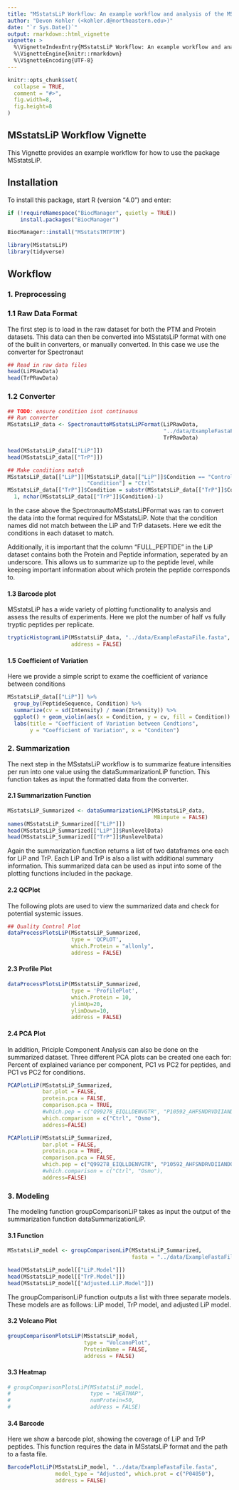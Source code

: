 ---
title: "MSstatsLiP Workflow: An example workflow and analysis of the MSstatsLiP package"
author: "Devon Kohler (<kohler.d@northeastern.edu>)"
date: "`r Sys.Date()`"
output: rmarkdown::html_vignette
vignette: >
  %\VignetteIndexEntry{MSstatsLiP Workflow: An example workflow and analysis of the MSstatsLiP package}
  %\VignetteEngine{knitr::rmarkdown}
  %\VignetteEncoding{UTF-8}
---

```{r setup, include=FALSE}
knitr::opts_chunk$set(
  collapse = TRUE,
  comment = "#>",
  fig.width=8, 
  fig.height=8
)
```

## MSstatsLiP Workflow Vignette

This Vignette provides an example workflow for how to use the package 
MSstatsLiP.

## Installation

To install this package, start R (version "4.0") and enter:

``` {r, eval = FALSE}
if (!requireNamespace("BiocManager", quietly = TRUE))
    install.packages("BiocManager")

BiocManager::install("MSstatsTMTPTM")
```

```{r}
library(MSstatsLiP)
library(tidyverse)
```

## Workflow

### 1. Preprocessing

### 1.1 Raw Data Format

The first step is to load in the raw dataset for both the PTM and Protein 
datasets. This data can then be converted into MSstatsLiP format with one of the
built in converters, or manually converted. In this case we use the converter 
for Spectronaut

``` {r}
## Read in raw data files
head(LiPRawData)
head(TrPRawData)
```

### 1.2 Converter

``` {r}
## TODO: ensure condition isnt continuous
## Run converter
MSstatsLiP_data <- SpectronauttoMSstatsLiPFormat(LiPRawData, 
                                                 "../data/ExampleFastaFile.fasta",
                                                 TrPRawData)

head(MSstatsLiP_data[["LiP"]])
head(MSstatsLiP_data[["TrP"]])

## Make conditions match
MSstatsLiP_data[["LiP"]][MSstatsLiP_data[["LiP"]]$Condition == "Control", 
                         "Condition"] = "Ctrl"
MSstatsLiP_data[["TrP"]]$Condition = substr(MSstatsLiP_data[["TrP"]]$Condition, 
  1, nchar(MSstatsLiP_data[["TrP"]]$Condition)-1)

```

In the case above the SpectronauttoMSstatsLiPFormat was ran to convert the data 
into the format required for MSstatsLiP. Note that the condition names 
did not match between the LiP and TrP datasets. Here we edit the conditions in 
each dataset to match.

Additionally, it is important that the column "FULL_PEPTIDE" in the LiP dataset 
contains both the Protein and Peptide information, seperated by an underscore. 
This allows us to summarize up to the peptide level, while keeping important 
information about which protein the peptide corresponds to.

#### 1.3 Barcode plot

MSstatsLiP has a wide variety of plotting functionality to analysis and assess 
the results of experiments. Here we plot the number of half vs fully tryptic 
peptides per replicate.

``` {r}
trypticHistogramLiP(MSstatsLiP_data, "../data/ExampleFastaFile.fasta",
                    address = FALSE)
```

#### 1.5 Coefficient of Variation

Here we provide a simple script to exame the coefficient of variance between 
conditions

``` {r}
MSstatsLiP_data[["LiP"]] %>% 
  group_by(PeptideSequence, Condition) %>% 
  summarize(cv = sd(Intensity) / mean(Intensity)) %>% 
  ggplot() + geom_violin(aes(x = Condition, y = cv, fill = Condition)) + 
  labs(title = "Coefficient of Variation between Condtions", 
       y = "Coefficient of Variation", x = "Conditon")
```

### 2. Summarization

The next step in the MSstatsLiP workflow is to summarize feature intensities per
run into one value using the dataSummarizationLiP function. This function takes 
as input the formatted data from the converter.
 
#### 2.1 Summarization Function

``` {r}

MSstatsLiP_Summarized <- dataSummarizationLiP(MSstatsLiP_data,
                                              MBimpute = FALSE)
names(MSstatsLiP_Summarized[["LiP"]])
head(MSstatsLiP_Summarized[["LiP"]]$RunlevelData)
head(MSstatsLiP_Summarized[["TrP"]]$RunlevelData)

```

Again the summarization function returns a list of two dataframes one each for 
LiP and TrP. Each LiP and TrP is also a list with additional summary 
information. This summarized data can be used as input into some of the
plotting functions included in the package.

#### 2.2 QCPlot

The following plots are used to view the summarized data and check for 
potential systemic issues.

``` {r}
## Quality Control Plot
dataProcessPlotsLiP(MSstatsLiP_Summarized,
                    type = 'QCPLOT',
                    which.Protein = "allonly",
                    address = FALSE)
```

#### 2.3 Profile Plot

``` {r}
dataProcessPlotsLiP(MSstatsLiP_Summarized,
                    type = 'ProfilePlot',
                    which.Protein = 10,
                    ylimUp=20,
                    ylimDown=10,
                    address = FALSE)
```

#### 2.4 PCA Plot

In addition, Priciple Component Analysis can also be done on the summarized 
dataset. Three different PCA plots can be created one each for: Percent of 
explained variance per component, PC1 vs PC2 for peptides, and PC1 vs PC2 for 
conditions.

``` {r}

PCAPlotLiP(MSstatsLiP_Summarized,
           bar.plot = FALSE,
           protein.pca = FALSE,
           comparison.pca = TRUE,
           #which.pep = c("Q99278_EIQLLDENVGTR", "P10592_AHFSNDRVDIIANDQGNR"),
           which.comparison = c("Ctrl", "Osmo"),
           address=FALSE)

PCAPlotLiP(MSstatsLiP_Summarized,
           bar.plot = FALSE,
           protein.pca = TRUE,
           comparison.pca = FALSE,
           which.pep = c("Q99278_EIQLLDENVGTR", "P10592_AHFSNDRVDIIANDQGNR"),
           #which.comparison = c("Ctrl", "Osmo"),
           address=FALSE)

```

### 3. Modeling

The modeling function groupComparisonLiP takes as input the output of the 
summarization function dataSummarizationLiP.

#### 3.1 Function

```{r}

MSstatsLiP_model <- groupComparisonLiP(MSstatsLiP_Summarized,
                                       fasta = "../data/ExampleFastaFile.fasta")

head(MSstatsLiP_model[["LiP.Model"]])
head(MSstatsLiP_model[["TrP.Model"]])
head(MSstatsLiP_model[["Adjusted.LiP.Model"]])

```

The groupComparisonLiP function outputs a list with three separate models. These
models are as follows: LiP model, TrP model, and adjusted LiP model.

#### 3.2 Volcano Plot

``` {r}
groupComparisonPlotsLiP(MSstatsLiP_model, 
                        type = "VolcanoPlot", 
                        ProteinName = FALSE, 
                        address = FALSE)
```


#### 3.3 Heatmap

``` {r}
# groupComparisonPlotsLiP(MSstatsLiP_model, 
#                         type = "HEATMAP",
#                         numProtein=50,
#                         address = FALSE)
```

#### 3.4 Barcode

Here we show a barcode plot, showing the coverage of
LiP and TrP peptides. This function requires the data in MSstatsLiP format and 
the path to a fasta file.

```{r}
BarcodePlotLiP(MSstatsLiP_model, "../data/ExampleFastaFile.fasta", 
               model_type = "Adjusted", which.prot = c("P04050"), 
               address = FALSE)

```

